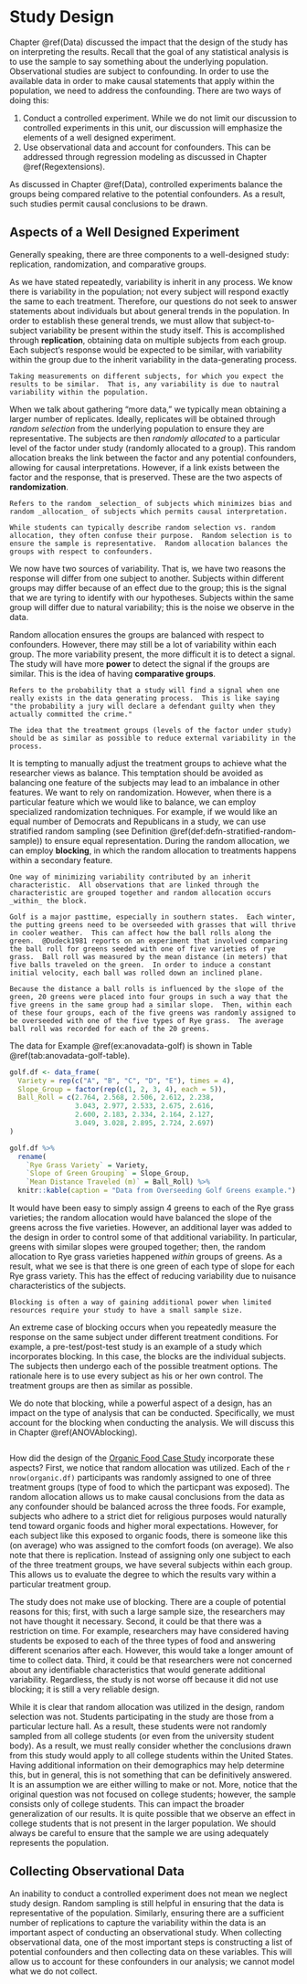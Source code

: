 # Study Design {#ANOVAdata}

Chapter \@ref(Data) discussed the impact that the design of the study has on interpreting the results.  Recall that the goal of any statistical analysis is to use the sample to say something about the underlying population.  Observational studies are subject to confounding.  In order to use the available data in order to make causal statements that apply within the population, we need to address the confounding.  There are two ways of doing this:

  1. Conduct a controlled experiment.  While we do not limit our discussion to controlled experiments in this unit, our discussion will emphasize the elements of a well designed experiment.  
  2. Use observational data and account for confounders.  This can be addressed through regression modeling as discussed in Chapter \@ref(Regextensions).
  
As discussed in Chapter \@ref(Data), controlled experiments balance the groups being compared relative to the potential confounders.  As a result, such studies permit causal conclusions to be drawn.


## Aspects of a Well Designed Experiment
Generally speaking, there are three components to a well-designed study: replication, randomization, and comparative groups.

As we have stated repeatedly, variability is inherit in any process.  We know there is variability in the population; not every subject will respond exactly the same to each treatment.  Therefore, our questions do not seek to answer statements about individuals but about general trends in the population.  In order to establish these general trends, we must allow that subject-to-subject variability be present within the study itself.  This is accomplished through __replication__, obtaining data on multiple subjects from each group.  Each subject's response would be expected to be similar, with variability within the group due to the inherit variability in the data-generating process.

```definition
Taking measurements on different subjects, for which you expect the results to be similar.  That is, any variability is due to nautral variability within the population.
```

When we talk about gathering "more data," we typically mean obtaining a larger number of replicates.  Ideally, replicates will be obtained through _random selection_ from the underlying population to ensure they are representative.  The subjects are then _randomly allocated_ to a particular level of the factor under study (randomly allocated to a group).  This random allocation breaks the link between the factor and any potential confounders, allowing for causal interpretations.  However, if a link exists between the factor and the response, that is preserved.  These are the two aspects of __randomization__.

```definition
Refers to the random _selection_ of subjects which minimizes bias and random _allocation_ of subjects which permits causal interpretation.
```

```block2
While students can typically describe random selection vs. random allocation, they often confuse their purpose.  Random selection is to ensure the sample is representative.  Random allocation balances the groups with respect to confounders.
```

We now have two sources of variability.  That is, we have two reasons the response will differ from one subject to another.  Subjects within different groups may differ because of an effect due to the group; this is the signal that we are tyring to identify with our hypotheses.  Subjects within the same group will differ due to natural variability; this is the noise we observe in the data.

Random allocation ensures the groups are balanced with respect to confounders.  However, there may still be a lot of variability within each group.  The more variability present, the more difficult it is to detect a signal.  The study will have more __power__ to detect the signal if the groups are similar.  This is the idea of having __comparative groups__.

```definition
Refers to the probability that a study will find a signal when one really exists in the data generating process.  This is like saying "the probability a jury will declare a defendant guilty when they actually committed the crime."
```

```definition
The idea that the treatment groups (levels of the factor under study) should be as similar as possible to reduce external variability in the process.
```

It is tempting to manually adjust the treatment groups to achieve what the researcher views as balance.  This temptation should be avoided as balancing one feature of the subjects may lead to an imbalance in other features.  We want to rely on randomization.  However, when there is a particular feature which we would like to balance, we can employ specialized randomization techniques.  For example, if we would like an equal number of Democrats and Republicans in a study, we can use stratified random sampling (see Definition \@ref(def:defn-stratified-random-sample)) to ensure equal representation.  During the random allocation, we can employ __blocking__, in which the random allocation to treatments happens within a secondary feature.

```definition
One way of minimizing variability contributed by an inherit characteristic.  All observations that are linked through the characteristic are grouped together and random allocation occurs _within_ the block.
```

```example
Golf is a major pasttime, especially in southern states.  Each winter, the putting greens need to be overseeded with grasses that will thrive in cooler weather.  This can affect how the ball rolls along the green.  @Dudeck1981 reports on an experiment that involved comparing the ball roll for greens seeded with one of five varieties of rye grass.  Ball roll was measured by the mean distance (in meters) that five balls traveled on the green.  In order to induce a constant initial velocity, each ball was rolled down an inclined plane.

Because the distance a ball rolls is influenced by the slope of the green, 20 greens were placed into four groups in such a way that the five greens in the same group had a similar slope.  Then, within each of these four groups, each of the five greens was randomly assigned to be overseeded with one of the five types of Rye grass.  The average ball roll was recorded for each of the 20 greens.
```

The data for Example \@ref(ex:anovadata-golf) is shown in Table \@ref(tab:anovadata-golf-table).

```r
golf.df <- data_frame(
  Variety = rep(c("A", "B", "C", "D", "E"), times = 4),
  Slope_Group = factor(rep(c(1, 2, 3, 4), each = 5)),
  Ball_Roll = c(2.764, 2.568, 2.506, 2.612, 2.238,
                3.043, 2.977, 2.533, 2.675, 2.616,
                2.600, 2.183, 2.334, 2.164, 2.127,
                3.049, 3.028, 2.895, 2.724, 2.697)
)
```

```r
golf.df %>% 
  rename(
    `Rye Grass Variety` = Variety,
    `Slope of Green Grouping` = Slope_Group,
    `Mean Distance Traveled (m)` = Ball_Roll) %>%
  knitr::kable(caption = "Data from Overseeding Golf Greens example.")
```

It would have been easy to simply assign 4 greens to each of the Rye grass varieties; the random allocation would have balanced the slope of the greens across the five varieties.  However, an additional layer was added to the design in order to control some of that additional variability.  In particular, greens with similar slopes were grouped together; then, the random allocation to Rye grass varieties happened _within_ groups of greens.  As a result, what we see is that there is one green of each type of slope for each Rye grass variety.  This has the effect of reducing variability due to nuisance characteristics of the subjects.

```block2
Blocking is often a way of gaining additional power when limited resources require your study to have a small sample size.
```

An extreme case of blocking occurs when you repeatedly measure the response on the same subject under different treatment conditions.  For example, a pre-test/post-test study is an example of a study which incorporates blocking.  In this case, the blocks are the individual subjects.  The subjects then undergo each of the possible treatment options.  The rationale here is to use every subject as his or her own control.  The treatment groups are then as similar as possible.

We do note that blocking, while a powerful aspect of a design, has an impact on the type of analysis that can be conducted.  Specifically, we must account for the blocking when conducting the analysis.  We will discuss this in Chapter \@ref(ANOVAblocking).

```r
```

How did the design of the [Organic Food Case Study](#CaseOrganic) incorporate these aspects?  First, we notice that random allocation was utilized.  Each of the `r nrow(organic.df)` participants was randomly assigned to one of three treatment groups (type of food to which the particpant was exposed).  The random allocation allows us to make causal conclusions from the data as any confounder should be balanced across the three foods.  For example, subjects who adhere to a strict diet for religious purposes would naturally tend toward organic foods and higher moral expectations.  However, for each subject like this exposed to organic foods, there is someone like this (on average) who was assigned to the comfort foods (on average).  We also note that there is replication.  Instead of assigning only one subject to each of the three treatment groups, we have several subjects within each group.  This allows us to evaluate the degree to which the results vary within a particular treatment group.

The study does not make use of blocking.  There are a couple of potential reasons for this; first, with such a large sample size, the researchers may not have thought it necessary.  Second, it could be that there was a restriction on time.  For example, researchers may have considered having students be exposed to each of the three types of food and answering different scenarios after each.  However, this would take a longer amount of time to collect data.  Third, it could be that researchers were not concerned about any identifiable characteristics that would generate additional variability.  Regardless, the study is not worse off because it did not use blocking; it is still a very reliable design.

While it is clear that random allocation was utilized in the design, random selection was not.  Students participating in the study are those from a particular lecture hall.  As a result, these students were not randomly sampled from all college students (or even from the university student body).  As a result, we must really consider whether the conclusions drawn from this study would apply to all college students within the United States.  Having additional information on their demographics may help determine this, but in general, this is not something that can be definitively answered.  It is an assumption we are either willing to make or not.  More, notice that the original question was not focused on college students; however, the sample consists only of college students.  This can impact the broader generalization of our results.  It is quite possible that we observe an effect in college students that is not present in the larger population.  We should always be careful to ensure that the sample we are using adequately represents the population.


## Collecting Observational Data
An inability to conduct a controlled experiment does not mean we neglect study design.  Random sampling is still helpful in ensuring that the data is representative of the population.  Similarly, ensuring there are a sufficient number of replications to capture the variability within the data is an important aspect of conducting an observational study.  When collecting observational data, one of the most important steps is constructing a list of potential confounders and then collecting data on these variables.  This will allow us to account for these confounders in our analysis; we cannot model what we do not collect.  
